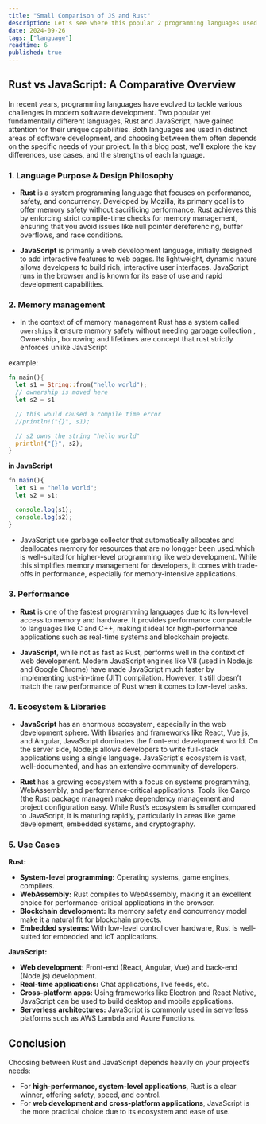 ```yaml
---
title: "Small Comparison of JS and Rust"
description: Let's see where this popular 2 programming languages used and fails.
date: 2024-09-26
tags: ["language"]
readtime: 6
published: true
---
```



## Rust vs JavaScript: A Comparative Overview

In recent years, programming languages have evolved to tackle various challenges in modern software development. Two popular yet fundamentally different languages, Rust and JavaScript, 
have gained attention for their unique capabilities. Both languages are used in distinct areas of software development, and choosing between them often depends on the specific needs of 
your project. In this blog post, we’ll explore the key differences, use cases, and the strengths of each language.

### 1. Language Purpose & Design Philosophy
- **Rust** is a system programming language that focuses on performance, safety, and concurrency. Developed by Mozilla, its primary goal is to offer memory safety without sacrificing performance. Rust achieves this by enforcing strict compile-time checks for memory management, ensuring that you avoid issues like null pointer dereferencing, buffer overflows, and race conditions.

- **JavaScript** is primarily a web development language, initially designed to add interactive features to web pages. Its lightweight, dynamic nature allows developers to build rich, interactive user interfaces. JavaScript runs in the browser and is known for its ease of use and rapid development capabilities.


### 2. Memory management

- In the context of of memory management Rust has a system called `owerships` it ensure memory safety without needing garbage collection , Ownership , borrowing and lifetimes are concept that rust 
strictly enforces unlike JavaScript

example:

```rs
fn main(){
  let s1 = String::from("hello world");
  // ownership is moved here 
  let s2 = s1

  // this would caused a compile time error
  //println!("{}", s1);

  // s2 owns the string "hello world"
  println!("{}", s2);
}
```

**in JavaScript** 

```js
fn main(){
  let s1 = "hello world";
  let s2 = s1;

  console.log(s1);
  console.log(s2);
}
```



- JavaScript use garbage collector that automatically allocates and deallocates memory for resources that are no longger been used.which is well-suited for higher-level programming like web development. While this simplifies memory management for developers, it comes with trade-offs in performance, especially for memory-intensive applications.

### 3. Performance
- **Rust** is one of the fastest programming languages due to its low-level access to memory and hardware. It provides performance comparable to languages like C and C++, making it ideal for high-performance applications such as real-time systems and blockchain projects.

- **JavaScript**, while not as fast as Rust, performs well in the context of web development. Modern JavaScript engines like V8 (used in Node.js and Google Chrome) have made JavaScript much faster by implementing just-in-time (JIT) compilation. However, it still doesn’t match the raw performance of Rust when it comes to low-level tasks.


### 4. Ecosystem & Libraries
- **JavaScript** has an enormous ecosystem, especially in the web development sphere. With libraries and frameworks like React, Vue.js, and Angular, JavaScript dominates the front-end development world. On the server side, Node.js allows developers to write full-stack applications using a single language. JavaScript's ecosystem is vast, well-documented, and has an extensive community of developers.

- **Rust** has a growing ecosystem with a focus on systems programming, WebAssembly, and performance-critical applications. Tools like Cargo (the Rust package manager) make dependency management and project configuration easy. While Rust’s ecosystem is smaller compared to JavaScript, it is maturing rapidly, particularly in areas like game development, embedded systems, and cryptography.

### 5. Use Cases
**Rust:**

- **System-level programming:** Operating systems, game engines, compilers.
- **WebAssembly:** Rust compiles to WebAssembly, making it an excellent choice for performance-critical applications in the browser.
- **Blockchain development:** Its memory safety and concurrency model make it a natural fit for blockchain projects.
- **Embedded systems:** With low-level control over hardware, Rust is well-suited for embedded and IoT applications.

**JavaScript:**

- **Web development:** Front-end (React, Angular, Vue) and back-end (Node.js) development.
- **Real-time applications:** Chat applications, live feeds, etc.
- **Cross-platform apps:** Using frameworks like Electron and React Native, JavaScript can be used to build desktop and mobile applications.
- **Serverless architectures:** JavaScript is commonly used in serverless platforms such as AWS Lambda and Azure Functions.


## Conclusion 
Choosing between Rust and JavaScript depends heavily on your project’s needs:

- For **high-performance, system-level applications**, Rust is a clear winner, offering safety, speed, and control.
- For **web development and cross-platform applications**, JavaScript is the more practical choice due to its ecosystem and ease of use.